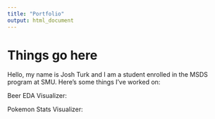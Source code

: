 ```yaml
---
title: "Portfolio"
output: html_document
---
```


# Things go here

Hello, my name is Josh Turk and I am a student enrolled in the MSDS program at SMU. Here's some things I've worked on:

Beer EDA Visualizer:

Pokemon Stats Visualizer:
